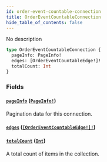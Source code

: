 ```yaml
---
id: order-event-countable-connection
title: OrderEventCountableConnection
hide_table_of_contents: false
---
```


No description

```graphql
type OrderEventCountableConnection {
  pageInfo: PageInfo!
  edges: [OrderEventCountableEdge!]!
  totalCount: Int
}
```

### Fields

#### [`pageInfo`](#) ([`PageInfo!`](../../../developer/api-reference/objects/page-info))

Pagination data for this connection.

#### [`edges`](#) ([`[OrderEventCountableEdge!]!`](../../../developer/api-reference/objects/order-event-countable-edge))

#### [`totalCount`](#) ([`Int`](../../../developer/api-reference/scalars/int))

A total count of items in the collection.
